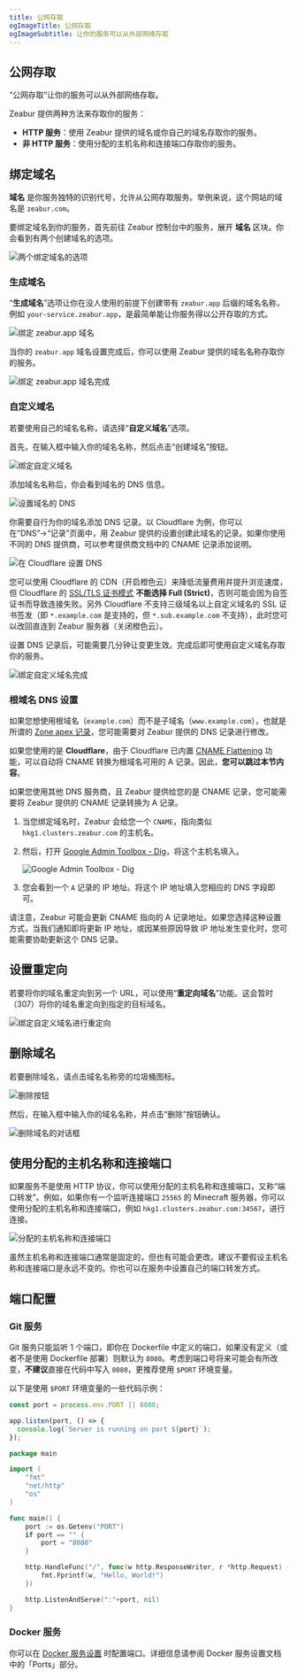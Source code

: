```yaml
---
title: 公网存取
ogImageTitle: 公网存取
ogImageSubtitle: 让你的服务可以从外部网络存取
---
```


## 公网存取

“公网存取”让你的服务可以从外部网络存取。

Zeabur 提供两种方法来存取你的服务：

- **HTTP 服务**：使用 Zeabur 提供的域名或你自己的域名存取你的服务。
- **非 HTTP 服务**：使用分配的主机名称和连接端口存取你的服务。

## 绑定域名

**域名** 是你服务独特的识别代号，允许从公网存取服务。举例来说，这个网站的域名是 `zeabur.com`。

要绑定域名到你的服务，首先前往 Zeabur 控制台中的服务，展开 **域名** 区块。你会看到有两个创建域名的选项。

![两个绑定域名的选项](/networking/public/two-buttons-to-bind-domain.webp)

### 生成域名

“**生成域名**”选项让你在没人使用的前提下创建带有 `zeabur.app` 后缀的域名名称，例如 `your-service.zeabur.app`，是最简单能让你服务得以公开存取的方式。

![绑定 zeabur.app 域名](/networking/public/binding-zeabur-app-domain.webp)

当你的 `zeabur.app` 域名设置完成后，你可以使用 Zeabur 提供的域名名称存取你的服务。

![绑定 zeabur.app 域名完成](/networking/public/bound-zeabur-app-domain.webp)

### 自定义域名

若要使用自己的域名名称，请选择“**自定义域名**”选项。

首先，在输入框中输入你的域名名称，然后点击“创建域名”按钮。

![绑定自定义域名](/networking/public/binding-custom-domain.webp)

添加域名名称后，你会看到域名的 DNS 信息。

![设置域名的 DNS](/networking/public/custom-domain-setting-dns.webp)

你需要自行为你的域名添加 DNS 记录。以 Cloudflare 为例，你可以在“DNS”→“记录”页面中，用 Zeabur 提供的设置创建此域名的记录。如果你使用不同的 DNS 提供商，可以参考提供商文档中的 CNAME 记录添加说明。

![在 Cloudflare 设置 DNS](/networking/public/configure-dns-record-in-cloudflare.webp)

您可以使用 Cloudflare 的 CDN（开启橙色云）来降低流量费用并提升浏览速度，但 Cloudflare 的 [SSL/TLS 证书模式](https://developers.cloudflare.com/ssl/origin-configuration/ssl-modes/#custom-ssltls) **不能选择 Full (Strict)**，否则可能会因为自签证书而导致连接失败。另外 Cloudflare 不支持三级域名以上自定义域名的 SSL 证书签发（即 `*.example.com` 是支持的，但 `*.sub.example.com` 不支持），此时您可以改回直连到 Zeabur 服务器（关闭橙色云）。

设置 DNS 记录后，可能需要几分钟让变更生效。完成后即可使用自定义域名存取你的服务。

![绑定自定义域名完成](/networking/public/bound-custom-domain.webp)

### 根域名 DNS 设置

如果您想使用根域名（`example.com`）而不是子域名（`www.example.com`），也就是所谓的 [Zone apex 记录](https://developers.cloudflare.com/dns/manage-dns-records/how-to/create-zone-apex/)，您可能需要对 Zeabur 提供的 DNS 记录进行修改。

如果您使用的是 **Cloudflare**，由于 Cloudflare 已内置 [CNAME Flattening](https://developers.cloudflare.com/dns/cname-flattening/) 功能，可以自动将 CNAME 转换为根域名可用的 A 记录。因此，**您可以跳过本节内容**。

如果您使用其他 DNS 服务商，且 Zeabur 提供给您的是 CNAME 记录，您可能需要将 Zeabur 提供的 CNAME 记录转换为 A 记录。

1. 当您绑定域名时，Zeabur 会给您一个 `CNAME`，指向类似 `hkg1.clusters.zeabur.com` 的主机名。
2. 然后，打开 [Google Admin Toolbox - Dig](https://toolbox.googleapps.com/apps/dig/#A/)，将这个主机名填入。

   ![Google Admin Toolbox - Dig](/networking/public/google-dig-tool.webp)
   <br />

3. 您会看到一个 `A` 记录的 IP 地址。将这个 IP 地址填入您相应的 DNS 字段即可。

请注意，Zeabur 可能会更新 CNAME 指向的 A 记录地址。如果您选择这种设置方式，当我们通知即将更新 IP 地址，或因某些原因导致 IP 地址发生变化时，您可能需要协助更新这个 DNS 记录。

## 设置重定向

若要将你的域名重定向到另一个 URL，可以使用“**重定向域名**”功能。这会暂时（307）将你的域名重定向到指定的目标域名。

![绑定自定义域名进行重定向](/networking/public/binding-custom-domain-for-redirect.webp)

## 删除域名

若要删除域名，请点击域名名称旁的垃圾桶图标。

![删除按钮](/networking/public/delete-button.webp)

然后，在输入框中输入你的域名名称，并点击“删除”按钮确认。

![删除域名的对话框](/networking/public/deleting-domain-modal.webp)

## 使用分配的主机名称和连接端口

如果服务不是使用 HTTP 协议，你可以使用分配的主机名称和连接端口，又称“端口转发”。例如，如果你有一个监听连接端口 `25565` 的 Minecraft 服务器，你可以使用分配的主机名称和连接端口，例如 `hkg1.clusters.zeabur.com:34567`，进行连接。

![分配的主机名称和连接端口](/networking/public/assigned-hostname-and-port.webp)

虽然主机名称和连接端口通常是固定的，但也有可能会更改。建议不要假设主机名称和连接端口是永远不变的。你也可以在服务中设置自己的端口转发方式。

## 端口配置

### Git 服务

Git 服务只能监听 1 个端口，即你在 Dockerfile 中定义的端口，如果没有定义（或者不是使用 Dockerfile 部署）则默认为 `8080`。考虑到端口号将来可能会有所改变，**不建议**直接在代码中写入 `8080`，更推荐使用 `$PORT` 环境变量。

以下是使用 `$PORT` 环境变量的一些代码示例：

```js filename="server.js"
const port = process.env.PORT || 8080;

app.listen(port, () => {
  console.log(`Server is running on port ${port}`);
});
```

```go filename="main.go"
package main

import (
    "fmt"
    "net/http"
    "os"
)

func main() {
    port := os.Getenv("PORT")
    if port == "" {
        port = "8080"
    }

    http.HandleFunc("/", func(w http.ResponseWriter, r *http.Request) {
        fmt.Fprintf(w, "Hello, World!")
    })

    http.ListenAndServe(":"+port, nil)
}
```

### Docker 服务

你可以在 [Docker 服务设置](/deploy/customize-prebuilt) 时配置端口。详细信息请参阅 Docker 服务设置文档中的「Ports」部分。
